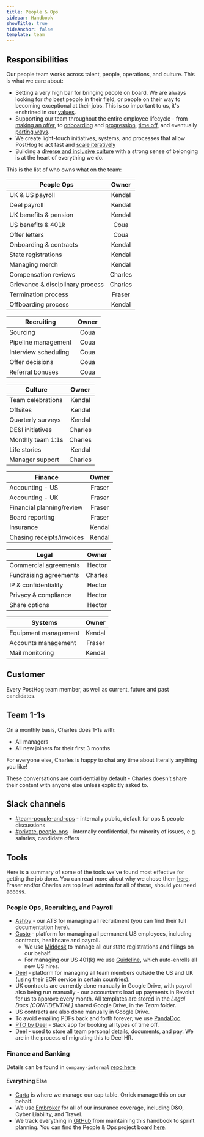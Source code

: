 ```yaml
---
title: People & Ops
sidebar: Handbook
showTitle: true
hideAnchor: false
template: team
---
```


## Responsibilities

Our people team works across talent, people, operations, and culture. This is what we care about:

- Setting a very high bar for bringing people on board. We are always looking for _the_ best people in their field, or people on their way to becoming exceptional at their jobs. This is so important to us, it's enshrined in our [values](/handbook/company/values#talent-compounds).
- Supporting our team throughout the entire employee lifecycle - from [making an offer](/handbook/people/compensation), to [onboarding](/handbook/people/onboarding) and [progression](/handbook/people/career-progression), [time off](/handbook/people/time-off), and eventually [parting ways](/handbook/people/offboarding). 
- We create light-touch initiatives, systems, and processes that allow PostHog to act fast and [scale iteratively](/handbook/company/culture#iteration) 
- Building a [diverse and inclusive culture](/handbook/company/diversity) with a strong sense of belonging is at the heart of everything we do.

This is the list of who owns what on the team:

| **People Ops**                   	|  Owner  	|
|----------------------------------	|:-------:	|
| UK & US payroll                  	|  Kendal 	|
| Deel payroll                     	|  Kendal 	|
| UK benefits & pension            	|  Kendal 	|
| US benefits & 401k               	|   Coua  	|
| Offer letters                	    |   Coua  	|
| Onboarding & contracts           	|  Kendal 	|
| State registrations              	|  Kendal  	|
| Managing merch                   	|  Kendal 	|
| Compensation reviews             	| Charles 	|
| Grievance & disciplinary process 	| Charles 	|
| Termination process              	|  Fraser 	|
| Offboarding process              	|  Kendal 	|

| **Recruiting**                   	|  Owner  	|
|----------------------------------	|:-------:	|
| Sourcing                         	|   Coua  	|
| Pipeline management              	|   Coua  	|
| Interview scheduling             	|   Coua  	|
| Offer decisions                  	|   Coua  	|
| Referral bonuses                 	|   Coua  	|

| **Culture**                   	  |  Owner  	|
|----------------------------------	|:-------:	|
| Team celebrations                	|  Kendal 	|
| Offsites                         	|  Kendal 	|
| Quarterly surveys                	|  Kendal 	|
| DE&I initiatives                 	| Charles 	|
| Monthly team 1:1s                	| Charles 	|
| Life stories                     	|  Kendal 	|
| Manager support                  	| Charles 	|

| **Finance**                     	|  Owner  	|
|----------------------------------	|:-------:	|
| Accounting - US                  	|  Fraser 	|
| Accounting - UK                  	|  Fraser 	|
| Financial planning/review        	|  Fraser 	|
| Board reporting                  	|  Fraser 	|
| Insurance                       	|  Kendal 	|
| Chasing receipts/invoices        	|  Kendal 	|

| **Legal**                   	|  Owner  	|
|----------------------------------	|:-------:	|
| Commercial agreements            	|  Hector  	|
| Fundraising agreements           	| Charles 	|
| IP & confidentiality             	|  Hector 	|
| Privacy & compliance             	|  Hector 	|
| Share options                    	|  Hector 	|

| **Systems**                   	  |  Owner  	|
|----------------------------------	|:-------:	|
| Equipment management             	|  Kendal 	|
| Accounts management              	|  Fraser 	|
| Mail monitoring                  	|  Kendal 	|

## Customer

Every PostHog team member, as well as current, future and past candidates. 

## Team 1-1s

On a monthly basis, Charles does 1-1s with:
- All managers
- All new joiners for their first 3 months

For everyone else, Charles is happy to chat any time about literally anything you like! 

These conversations are confidential by default - Charles doesn’t share their content with anyone else unless explicitly asked to.

## Slack channels

- [#team-people-and-ops](https://posthog.slack.com/messages/team-people-and-ops) - internally public, default for ops & people discussions
- [#private-people-ops](https://posthog.slack.com/messages/private-people-ops) - internally confidential, for minority of issues, e.g. salaries, candidate offers

## Tools

Here is a summary of some of the tools we've found most effective for getting the job done. You can read more about why we chose them [here](https://posthog.com/blog/startup-ops-toolkit). Fraser and/or Charles are top level admins for all of these, should you need access. 

### People Ops, Recruiting, and Payroll

- [Ashby](https://ashbyhq.com) - our ATS for managing all recruitment (you can find their full documentation [here](https://www.notion.so/Ashby-University-efd04871f5554358ada837de165070ca)).
- [Gusto](https://www.gusto.com/) - platform for managing all permanent US employees, including contracts, healthcare and payroll. 
  - We use [Middesk](https://www.middesk.com/) to manage all our state registrations and filings on our behalf. 
  - For managing our US 401(k) we use [Guideline](https://www.guideline.com), which auto-enrolls all new US hires.
- [Deel](https://www.letsdeel.com/) - platform for managing all team members outside the US and UK (using their EOR service in certain countries). 
- UK contracts are currently done manually in Google Drive, with payroll also being run manually - our accountants load up payments in Revolut for us to approve every month. All templates are stored in the _Legal Docs [CONFIDENTIAL]_ shared Google Drive, in the _Team_ folder. 
- US contracts are also done manually in Google Drive. 
- To avoid emailing PDFs back and forth forever, we use [PandaDoc](https://www.pandadoc.com/).
- [PTO by Deel](https://www.tryroots.io/pto) - Slack app for booking all types of time off. 
- [Deel](https://www.deel.com/) - used to store all team personal details, documents, and pay. We are in the process of migrating this to Deel HR.

### Finance and Banking

Details can be found in `company-internal` [repo here](https://github.com/PostHog/company-internal/tree/master/finance) 

#### Everything Else

- [Carta](https://carta.com/) is where we manage our cap table. Orrick manage this on our behalf. 
- We use [Embroker](https://www.embroker.com/) for all of our insurance coverage, including D&O, Cyber Liability, and Travel. 
- We track everything in [GitHub](https://github.com/) from maintaining this handbook to sprint planning. You can find the People & Ops project board [here](https://github.com/orgs/PostHog/projects/2?fullscreen=true).
